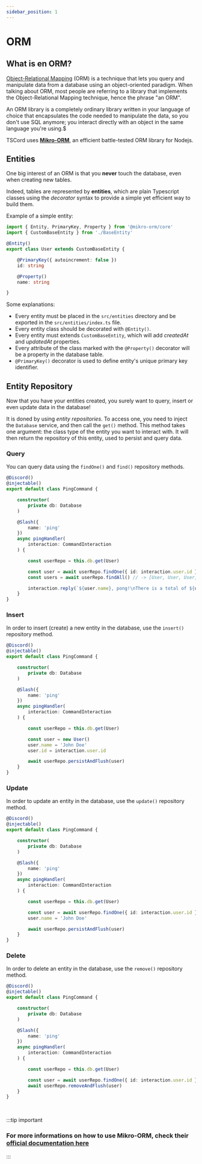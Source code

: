 ```yaml
---
sidebar_position: 1
---
```


# ORM

## What is en ORM?

[Object-Relational Mapping](https://en.wikipedia.org/wiki/Object-relational_mapping) (ORM) is a technique that lets you query and manipulate data from a database using an object-oriented paradigm. When talking about ORM, most people are referring to a library that implements the Object-Relational Mapping technique, hence the phrase "an ORM".

An ORM library is a completely ordinary library written in your language of choice that encapsulates the code needed to manipulate the data, so you don't use SQL anymore; you interact directly with an object in the same language you're using.$

TSCord uses **[Mikro-ORM](https://mikro-orm.io/)**, an efficient battle-tested ORM library for Nodejs.

## Entities

One big interest of an ORM is that you **never** touch the database, even when creating new tables.

Indeed, tables are represented by **entities**, which are plain Typescript classes using the *decorator* syntax to provide a simple yet efficient way to build them.

Example of a simple entity:

```ts title=src/entities/User.ts
import { Entity, PrimaryKey, Property } from '@mikro-orm/core'
import { CustomBaseEntity } from './BaseEntity'

@Entity()
export class User extends CustomBaseEntity {

    @PrimaryKey({ autoincrement: false })
    id: string

    @Property()
    name: string

}
```

Some explanations:
- Every entity must be placed in the `src/entities` directory and be exported in the `src/entities/index.ts` file.
- Every entity class should be decorated with `@Entity()`.
- Every entity must extends `CustomBaseEntity`, which will add *createdAt* and *updatedAt* properties.
- Every attribute of the class marked with the `@Property()` decorator will be a property in the database table.
- `@PrimaryKey()` decorator is used to define entity's unique primary key identifier.

## Entity Repository

Now that you have your entities created, you surely want to query, insert or even update data in the database!

It is doned by using *entity repositories*. To access one, you need to inject the `Database` service, and then call the `get()` method.
This method takes one argument: the class type of the entity you want to interact with.
It will then return the repository of this entity, used to persist and query data.

### Query

You can query data using the `findOne()` and `find()` repository methods.

```ts
@Discord()
@injectable()
export default class PingCommand {

    constructor(
        private db: Database
    )

    @Slash({ 
        name: 'ping' 
    })
    async pingHandler(
        interaction: CommandInteraction
    ) {

        const userRepo = this.db.get(User)

        const user = await userRepo.findOne({ id: interaction.user.id }) // -> User
        const users = await userRepo.findAll() // -> [User, User, User, ...]

        interaction.reply(`${user.name}, pong!\nThere is a total of ${users.length} users in the database.`)
    }
} 
```

### Insert

In order to insert (create) a new entity in the database, use the `insert()` repository method.

```ts
@Discord()
@injectable()
export default class PingCommand {

    constructor(
        private db: Database
    )

    @Slash({ 
        name: 'ping' 
    })
    async pingHandler(
        interaction: CommandInteraction
    ) {

        const userRepo = this.db.get(User)

        const user = new User()
        user.name = 'John Doe'
        user.id = interaction.user.id

        await userRepo.persistAndFlush(user)
    }
}
```

### Update

In order to update an entity in the database, use the `update()` repository method.

```ts
@Discord()
@injectable()
export default class PingCommand {

    constructor(
        private db: Database
    )

    @Slash({ 
        name: 'ping' 
    })
    async pingHandler(
        interaction: CommandInteraction
    ) {

        const userRepo = this.db.get(User)

        const user = await userRepo.findOne({ id: interaction.user.id })
        user.name = 'John Doe'

        await userRepo.persistAndFlush(user)
    }
}
```

### Delete

In order to delete an entity in the database, use the `remove()` repository method.

```ts
@Discord()
@injectable()
export default class PingCommand {

    constructor(
        private db: Database
    )

    @Slash({ 
        name: 'ping' 
    })
    async pingHandler(
        interaction: CommandInteraction
    ) {

        const userRepo = this.db.get(User)

        const user = await userRepo.findOne({ id: interaction.user.id })
        await userRepo.removeAndFlush(user)
    }
}
```

<br/>

:::tip important
### For more informations on how to use Mikro-ORM, check their **[official documentation here](https://mikro-orm.io/docs/)**
:::